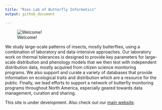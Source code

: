 ```yaml
---
title: "Ries Lab of Butterfly Informatics"
output: github_document

---
```


 ![Welcome!](images/RiesLab-200w.png)


<p>We study large-scale patterns of insects, mostly butterflies, using a combination of laboratory and data-intensive approaches. Our laboratory work on thermal tolerances is designed to provide key parameters for large-scale distribution and phenology models that we then test with independent distribution data, mostly acquired from citizen science monitoring programs. We also support and curate a variety of databases that provide information on ecological traits and distribution which are a resource for the public. Finally, we lead efforts to support a network of butterfly monitoring programs throughout North America, especially geared towards data management, curation and sharing.</p>


<p>This site is under development. Also check out our [main website](butterflyinformatics.org).</p>
